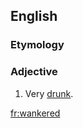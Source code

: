==English==

===Etymology===
{{suffix|en|wanker|ed}}

===Adjective===
{{en-adj}}

# {{lb|en|British|vulgar|slang}} Very [[drunk]].

[[fr:wankered]]